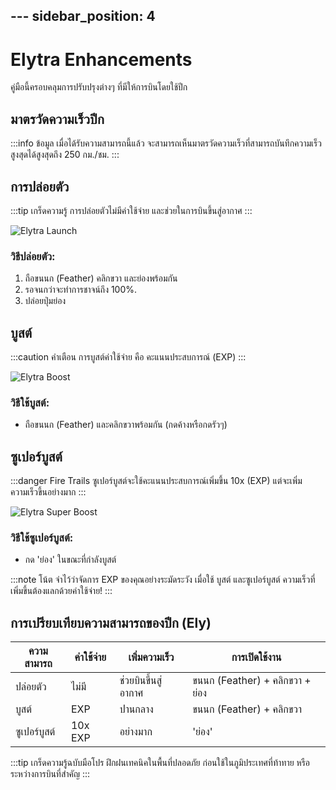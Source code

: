 ﻿﻿---
sidebar_position: 4
---

# Elytra Enhancements

คู่มือนี้ครอบคลุมการปรับปรุงต่างๆ ที่มีให้การบินโดยใช้ปีก

## มาตรวัดความเร็วปีก

:::info ข้อมูล
เมื่อได้รับความสามารถนี้แล้ว จะสามารถเห็นมาตรวัดความเร็วที่สามารถบันทึกความเร็วสูงสุดได้สูงสุดถึง 250 กม./ชม.
:::

## การปล่อยตัว

:::tip เกร็ดความรู้
การปล่อยตัวไม่มีค่าใช้จ่าย และช่วยในการบินขึ้นสู่อากาศ
:::

![Elytra Launch](/img/doc/features/elytraBoost/elytraLaunch.gif)

### วิธีปล่อยตัว:

1. ถือขนนก (Feather) คลิกขวา และย่องพร้อมกัน
2. รอจนกว่าจะทำการชาจน์ถึง 100%.
3. ปล่อยปุ่มย่อง

## บูสต์

:::caution คำเตือน
การบูสต์ค่าใช้จ่าย คือ คะแนนประสบการณ์ (EXP)
:::

![Elytra Boost](/img/doc/features/elytraBoost/elytraBoost.gif)

### วิธีใช้บูสต์:

- ถือขนนก (Feather) และคลิกขวาพร้อมกัน (กดค้างหรือกดรัวๆ)

## ซูเปอร์บูสต์

:::danger Fire Trails
ซูเปอร์บูสต์จะใช้คะแนนประสบการณ์เพิ่มขึ้น 10x (EXP) แต่จะเพิ่มความเร็วขึ้นอย่างมาก
:::

![Elytra Super Boost](/img/doc/features/elytraBoost/elytraSupperBoost.gif)

### วิธีใช้ซูเปอร์บูสต์:

- กด 'ย่อง' ในขณะที่กำลังบูสต์

:::note โน้ต
จำไว้ว่าจัดการ EXP ของคุณอย่างระมัดระวัง เมื่อใช้ บูสต์ และซูเปอร์บูสต์ ความเร็วที่เพิ่มขึ้นต้องแลกด้วยค่าใช้จ่าย!
:::

## การเปรียบเทียบความสามารถของปีก (Ely)

| ความสามารถ   | ค่าใช้จ่าย | เพิ่มความเร็ว       | การเปิดใช้งาน                   |
| ------------ | ---------- | ------------------- | ------------------------------- |
| ปล่อยตัว     | ไม่มี      | ช่วยบินขึ้นสู่อากาศ | ขนนก (Feather) + คลิกขวา + ย่อง |
| บูสต์        | EXP        | ปานกลาง             | ขนนก (Feather) + คลิกขวา        |
| ซูเปอร์บูสต์ | 10x EXP    | อย่างมาก            | 'ย่อง'                          |

:::tip เกร็ดความรู้ฉบับมือโปร
ฝึกฝนเทคนิคในพื้นที่ปลอดภัย ก่อนใช้ในภูมิประเทศที่ท้าทาย หรือระหว่างการบินที่สำคัญ
:::
